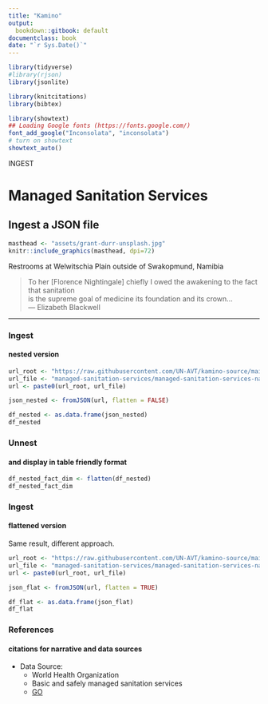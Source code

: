 ```yaml
---
title: "Kamino"
output:
  bookdown::gitbook: default
documentclass: book
date: "`r Sys.Date()`"
---
```


```r

library(tidyverse)
#library(rjson)
library(jsonlite)

library(knitcitations)
library(bibtex)

library(showtext)
## Loading Google fonts (https://fonts.google.com/)
font_add_google("Inconsolata", "inconsolata")
# turn on showtext
showtext_auto()

```


INGEST  


# Managed Sanitation Services
## Ingest a JSON file

```r

masthead <- "assets/grant-durr-unsplash.jpg"
knitr::include_graphics(masthead, dpi=72)

```

<div class="figure-text">Restrooms at Welwitschia Plain outside of Swakopmund, Namibia</div>

> To her [Florence Nightingale] chiefly I owed the awakening to the fact that sanitation\
  is the supreme goal of medicine its foundation and its crown...\
--- Elizabeth Blackwell\


***

### Ingest
#### nested version

```r


url_root <- "https://raw.githubusercontent.com/UN-AVT/kamino-source/main/sources/0-shared/data/"
url_file <- "managed-sanitation-services/managed-sanitation-services-namibia.json"
url <- paste0(url_root, url_file)

json_nested <- fromJSON(url, flatten = FALSE)

df_nested <- as.data.frame(json_nested)
df_nested

```


### Unnest
#### and display in table friendly format


```r

df_nested_fact_dim <- flatten(df_nested)
df_nested_fact_dim

```


### Ingest
#### flattened version

Same result, different approach.

```r

url_root <- "https://raw.githubusercontent.com/UN-AVT/kamino-source/main/sources/0-shared/data/"
url_file <- "managed-sanitation-services/managed-sanitation-services-namibia.json"
url <- paste0(url_root, url_file)

json_flat <- fromJSON(url, flatten = TRUE)

df_flat <- as.data.frame(json_flat)
df_flat

```


### References
#### citations for narrative and data sources

* Data Source:
  * World Health Organization
  * Basic and safely managed sanitation services
  * [GO](https://apps.who.int/gho/data/node.main.WSHSANITATION?lang=en){target="_blank"}
